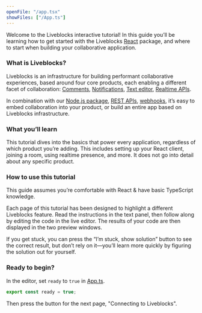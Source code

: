 ```yaml
---
openFile: "/app.tsx"
showFiles: ["/App.ts"]
---
```


Welcome to the Liveblocks interactive tutorial! In this guide you’ll be learning
how to get started with the Liveblocks [React](https://react.dev/) package, and
where to start when building your collaborative application.

### What is Liveblocks?

Liveblocks is an infrastructure for building performant collaborative
experiences, based around four core products, each enabling a different facet of
collaboration: [Comments](/docs/products/comments),
[Notifications](/docs/products/notifications),
[Text editor](/docs/products/text-editor),
[Realtime APIs](/docs/products/realtime-apis).

In combination with our [Node.js package](/docs/api-reference/liveblocks-node),
[REST APIs](/docs/api-reference/rest-api-endpoints),
[webhooks](/docs/platform/webhooks), it’s easy to embed collaboration into your
product, or build an entire app based on Liveblocks infrastructure.

### What you’ll learn

This tutorial dives into the basics that power every application, regardless of
which product you’re adding. This includes setting up your React client, joining
a room, using realtime presence, and more. It does not go into detail about any
specific product.

### How to use this tutorial

<Banner title="Prerequisites">

This guide assumes you’re comfortable with React & have basic TypeScript
knowledge.

</Banner>

Each page of this tutorial has been designed to highlight a different Liveblocks
feature. Read the instructions in the text panel, then follow along by editing
the code in the live editor. The results of your code are then displayed in the
two preview windows.

If you get stuck, you can press the “I’m stuck, show solution” button to see the
correct result, but don’t rely on it—you’ll learn more quickly by figuring the
solution out for yourself.

### Ready to begin?

In the editor, set `ready` to `true` in [App.ts](#/App.ts).

```ts modifyTutorialFile="/App.ts"
export const ready = true;
```

Then press the button for the next page, "Connecting to Liveblocks".

